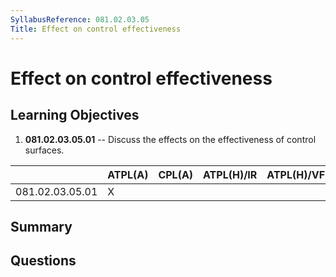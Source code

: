 ```yaml
---
SyllabusReference: 081.02.03.05
Title: Effect on control effectiveness
---
```


# Effect on control effectiveness

## Learning Objectives

1.  **081.02.03.05.01** -- Discuss the effects on the effectiveness of control
    surfaces.

|                 | ATPL(A) | CPL(A) | ATPL(H)/IR | ATPL(H)/VFR | CPL(H) | IR | CBIR(A) |
| --------------- | ------- | ------ | ---------- | ----------- | ------ | -- | ------- |
| 081.02.03.05.01 | X       |        |            |             |        |    |         |

## Summary

## Questions
